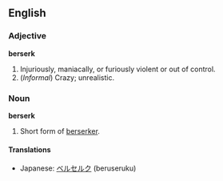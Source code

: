 == English ==

=== Adjective ===

'''berserk'''

# Injuriously, maniacally, or furiously violent or out of control.
# (''Informal'') Crazy; unrealistic.

=== Noun ===

'''berserk'''

# Short form of [[berserker]].

==== Translations ====
*Japanese: [[ベルセルク]] (beruseruku)